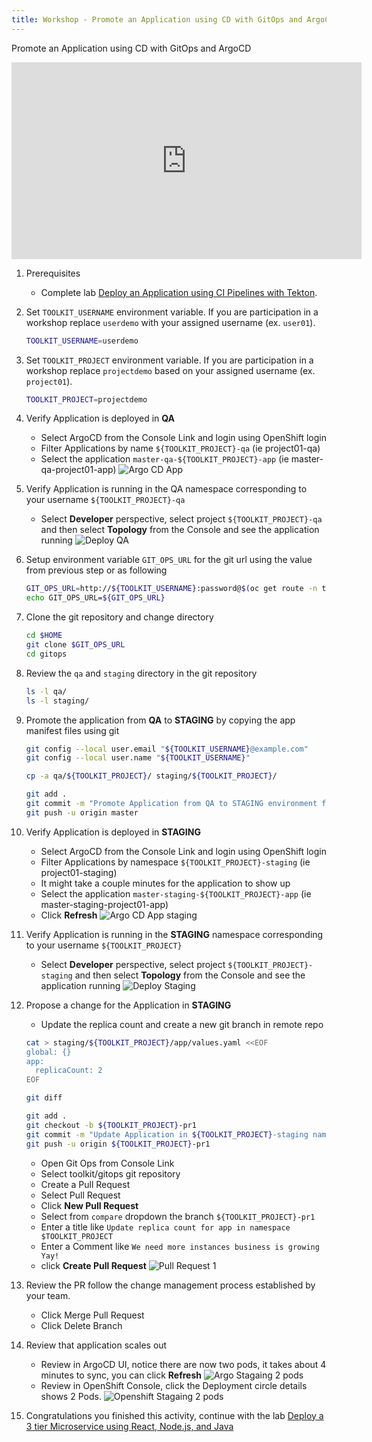 ```yaml
---
title: Workshop - Promote an Application using CD with GitOps and ArgoCD
---
```



<PageDescription>

Promote an Application using CD with GitOps and ArgoCD

</PageDescription>


<iframe width="560" height="315" src="https://www.youtube.com/embed/Fr85xbcM_es" frameborder="0" allow="accelerometer; autoplay; clipboard-write; encrypted-media; gyroscope; picture-in-picture" allowfullscreen></iframe>


1. Prerequisites
    - Complete lab [Deploy an Application using CI Pipelines with Tekton](./ci).

1. Set `TOOLKIT_USERNAME` environment variable. 
   If you are participation in a workshop replace `userdemo` with your assigned username (ex. `user01`).
    ```bash
    TOOLKIT_USERNAME=userdemo
    ```

1. Set `TOOLKIT_PROJECT` environment variable. 
   If you are participation in a workshop replace `projectdemo` based on your assigned username (ex. `project01`).
    ```bash
    TOOLKIT_PROJECT=projectdemo
    ```

1. Verify Application is deployed in **QA**
    - Select ArgoCD from the Console Link and login using OpenShift login
    - Filter Applications by name `${TOOLKIT_PROJECT}-qa` (ie project01-qa)
    - Select the application `master-qa-${TOOLKIT_PROJECT}-app` (ie master-qa-project01-app)
        ![Argo CD App](../images/argo-app.jpg)

1. Verify Application is running in the QA namespace corresponding to your username `${TOOLKIT_PROJECT}-qa`
    - Select **Developer** perspective, select project `${TOOLKIT_PROJECT}-qa` and then select **Topology** from the Console and see the application running
        ![Deploy QA](../images/deploy-qa.jpg)

1. Setup environment variable `GIT_OPS_URL` for the git url using the value from previous step or as following
    ```bash
    GIT_OPS_URL=http://${TOOLKIT_USERNAME}:password@$(oc get route -n tools gogs --template='{{.spec.host}}')/toolkit/gitops
    echo GIT_OPS_URL=${GIT_OPS_URL}

    ```

1. Clone the git repository and change directory
    ```bash
    cd $HOME
    git clone $GIT_OPS_URL
    cd gitops

    ```

1. Review the `qa` and `staging` directory in the git repository
    ```bash
    ls -l qa/
    ls -l staging/

    ```

1. Promote the application from **QA** to **STAGING** by copying the app manifest files using git
    ```bash
    git config --local user.email "${TOOLKIT_USERNAME}@example.com"
    git config --local user.name "${TOOLKIT_USERNAME}"

    cp -a qa/${TOOLKIT_PROJECT}/ staging/${TOOLKIT_PROJECT}/

    git add .
    git commit -m "Promote Application from QA to STAGING environment for $TOOLKIT_PROJECT"
    git push -u origin master

    ```

1. Verify Application is deployed in **STAGING**
    - Select ArgoCD from the Console Link and login using OpenShift login
    - Filter Applications by namespace `${TOOLKIT_PROJECT}-staging` (ie project01-staging)
    - It might take a couple minutes for the application to show up
    - Select the application `master-staging-${TOOLKIT_PROJECT}-app` (ie master-staging-project01-app)
    - Click **Refresh**
        ![Argo CD App staging](../images/argo-app-staging.jpg)

1. Verify Application is running in the **STAGING** namespace corresponding to your username `${TOOLKIT_PROJECT}`
    - Select **Developer** perspective, select project `${TOOLKIT_PROJECT}-staging` and then select **Topology** from the Console and see the application running
        ![Deploy Staging](../images/deploy-staging.jpg)

1. Propose a change for the Application in **STAGING**
    - Update the replica count and create a new git branch in remote repo
    ```bash
    cat > staging/${TOOLKIT_PROJECT}/app/values.yaml <<EOF
    global: {}
    app:
      replicaCount: 2
    EOF

    git diff

    git add .
    git checkout -b ${TOOLKIT_PROJECT}-pr1
    git commit -m "Update Application in ${TOOLKIT_PROJECT}-staging namespace"
    git push -u origin ${TOOLKIT_PROJECT}-pr1
    
    ```
    - Open Git Ops from Console Link
    - Select toolkit/gitops git repository
    - Create a Pull Request
    - Select Pull Request
    - Click **New Pull Request**
    - Select from `compare` dropdown the branch `${TOOLKIT_PROJECT}-pr1`
    - Enter a title like `Update replica count for app in namespace $TOOLKIT_PROJECT`
    - Enter a Comment like `We need more instances business is growing Yay!`
    - click **Create Pull Request**
        ![Pull Request 1](../images/gitops-pr1.jpg)

1. Review the PR follow the change management process established by your team.
    - Click Merge Pull Request
    - Click Delete Branch

1. Review that application scales out
    - Review in ArgoCD UI, notice there are now two pods, it takes about 4 minutes to sync, you can click **Refresh**
        ![Argo Stagaing 2 pods](../images/argo-app-staging2.jpg)
    - Review in OpenShift Console, click the Deployment circle details shows 2 Pods.
        ![Openshift Stagaing 2 pods](../images/deploy-staging2.jpg)

1. Congratulations you finished this activity, continue with the lab [Deploy a 3 tier Microservice using React, Node.js, and Java](../inventory)